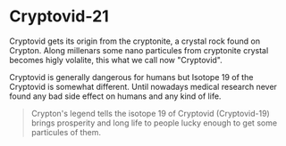 # Cryptovid-21
Cryptovid gets its origin from the cryptonite, a crystal rock found on Crypton. 
Along millenars some nano particules from cryptonite crystal becomes higly volalite, this what we call now "Cryptovid".

Cryptovid is generally dangerous for humans but Isotope 19 of the Cryptovid is somewhat different.
Until nowadays medical research never found any bad side effect on humans and any kind of life. 

> Crypton's legend tells the isotope 19 of Cryptovid (Cryptovid-19) brings prosperity and long life to people lucky enough to get some particules of them.
